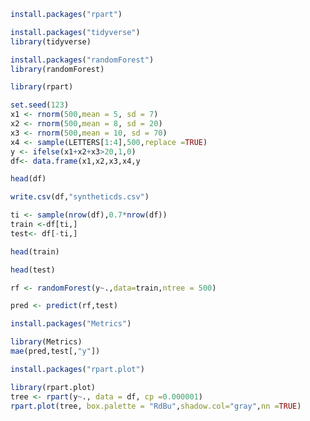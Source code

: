 ```{r}
install.packages("rpart")
```

```{r}
install.packages("tidyverse")
library(tidyverse)

```

```{r}
install.packages("randomForest")
library(randomForest)
```

```{r}
library(rpart)
```

```{r}
set.seed(123)
x1 <- rnorm(500,mean = 5, sd = 7)
x2 <- rnorm(500,mean = 8, sd = 20)
x3 <- rnorm(500,mean = 10, sd = 70)
x4 <- sample(LETTERS[1:4],500,replace =TRUE)
y <- ifelse(x1+x2+x3>20,1,0)
df<- data.frame(x1,x2,x3,x4,y
```

```{r}
head(df)
```

```{r}
write.csv(df,"syntheticds.csv")
```

```{r}
ti <- sample(nrow(df),0.7*nrow(df))
train <-df[ti,]
test<- df[-ti,]
```

```{r}
head(train)
```

```{r}
head(test)
```

```{r}
rf <- randomForest(y~.,data=train,ntree = 500)
```

```{r}
pred <- predict(rf,test)

```

```{r}
install.packages("Metrics")
```

```{r}
library(Metrics)
mae(pred,test[,"y"])
```

```{r}
install.packages("rpart.plot")
```

```{r}
library(rpart.plot)
tree <- rpart(y~., data = df, cp =0.000001)
rpart.plot(tree, box.palette = "RdBu",shadow.col="gray",nn =TRUE)
```
